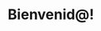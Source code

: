 ---
title: Bienvenid@!
template: splash
hero:
  tagline: Esta página servirá de mapa para saber cómo funcionamos!
  image:
    light: ../../assets/dark-logo.svg
    dark: ../../assets/light-logo.svg
  actions:
    - text: Detalles
      link: /pages/pag1
      icon: right-arrow
---